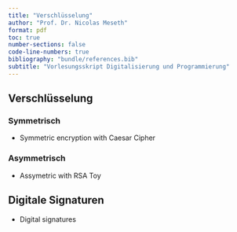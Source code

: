```yaml
---
title: "Verschlüsselung"
author: "Prof. Dr. Nicolas Meseth"
format: pdf
toc: true
number-sections: false
code-line-numbers: true
bibliography: "bundle/references.bib"
subtitle: "Vorlesungsskript Digitalisierung und Programmierung"
---
```

## Verschlüsselung

### Symmetrisch

-   Symmetric encryption with Caesar Cipher


### Asymmetrisch

-   Assymetric with RSA Toy


## Digitale Signaturen

-   Digital signatures 


